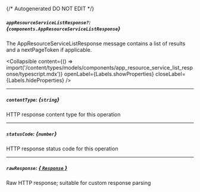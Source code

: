 {/* Autogenerated DO NOT EDIT  */}

##### `appResourceServiceListResponse?`: *{`components.AppResourceServiceListResponse`}*
The AppResourceServiceListResponse message contains a list of results and a nextPageToken if applicable.

<Collapsible content={() => import('/content/types/models/components/app_resource_service_list_response/typescript.mdx')} openLabel={Labels.showProperties} closeLabel={Labels.hideProperties} />


---
##### `contentType`: *{`string`}*
HTTP response content type for this operation

---
##### `statusCode`: *{`number`}*
HTTP response status code for this operation

---
##### `rawResponse`: [*{ `Response` }*](https://developer.mozilla.org/en-US/docs/Web/API/Response)
Raw HTTP response; suitable for custom response parsing


